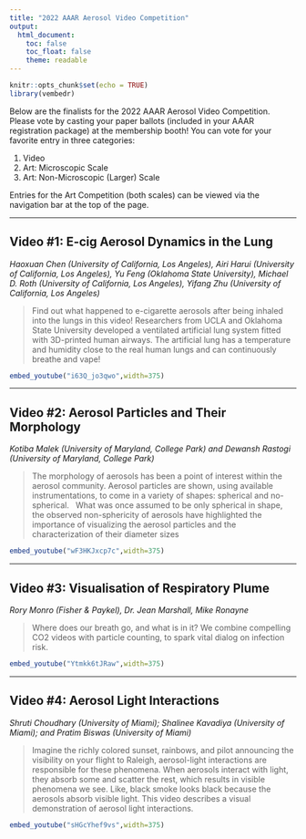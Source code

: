 ```yaml
---
title: "2022 AAAR Aerosol Video Competition"
output: 
  html_document:
    toc: false
    toc_float: false
    theme: readable
---
```


```r
knitr::opts_chunk$set(echo = TRUE)
library(vembedr)
```

Below are the finalists for the 2022 AAAR Aerosol Video Competition. Please vote by casting your paper ballots (included in your AAAR registration package) at the membership booth! You can vote for your favorite entry in three categories:

1. Video
2. Art: Microscopic Scale
3. Art: Non-Microscopic (Larger) Scale

Entries for the Art Competition (both scales) can be viewed via the navigation bar at the top of the page.

---

## Video #1: E-cig Aerosol Dynamics in the Lung
_Haoxuan Chen (University of California, Los Angeles), Airi Harui (University of California, Los Angeles), Yu Feng (Oklahoma State University), Michael D. Roth (University of California, Los Angeles), Yifang Zhu (University of California, Los Angeles)_

>Find out what happened to e-cigarette aerosols after being inhaled into the lungs in this video! Researchers from UCLA and Oklahoma State University developed a ventilated artificial lung system fitted with 3D-printed human airways. The artificial lung has a temperature and humidity close to the real human lungs and can continuously breathe and vape!

```r
embed_youtube("i63Q_jo3qwo",width=375)
```

---

## Video #2: Aerosol Particles and Their Morphology
_Kotiba Malek (University of Maryland, College Park) and Dewansh Rastogi (University of Maryland, College Park)_

>The morphology of aerosols has been a point of interest within the aerosol community. Aerosol particles are shown, using available instrumentations, to come in a variety of shapes: spherical and no-spherical. &nbsp; What was once assumed to be only spherical in shape, the observed non-sphericity of aerosols have highlighted the importance of visualizing the aerosol particles and the characterization of their diameter sizes

```r
embed_youtube("wF3HKJxcp7c",width=375)
```

---

## Video #3: Visualisation of Respiratory Plume
_Rory Monro (Fisher & Paykel), Dr. Jean Marshall, Mike Ronayne_

>Where does our breath go, and what is in it? We combine compelling CO2 videos with particle counting, to spark vital dialog on infection risk.

```r
embed_youtube("Ytmkk6tJRaw",width=375)
```

---

## Video #4: Aerosol Light Interactions
_Shruti Choudhary (University of Miami); Shalinee Kavadiya (University of Miami); and Pratim Biswas (University of Miami)_

>Imagine the richly colored sunset, rainbows, and pilot announcing the visibility on your flight to Raleigh, aerosol-light interactions are responsible for these phenomena. When aerosols interact with light, they absorb some and scatter the rest, which results in visible phenomena we see. Like, black smoke looks black because the aerosols absorb visible light. This video describes a visual demonstration of aerosol light interactions.

```r
embed_youtube("sHGcYhef9vs",width=375)
```
